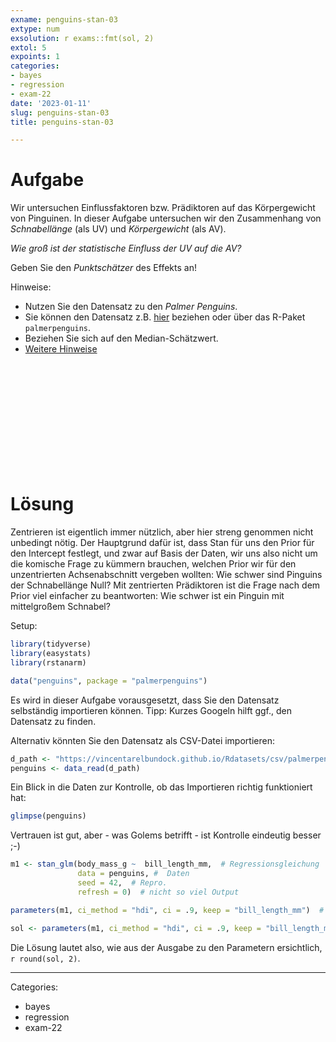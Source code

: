 ```yaml
---
exname: penguins-stan-03
extype: num
exsolution: r exams::fmt(sol, 2)
extol: 5
expoints: 1
categories:
- bayes
- regression
- exam-22
date: '2023-01-11'
slug: penguins-stan-03
title: penguins-stan-03

---
```






# Aufgabe


Wir untersuchen Einflussfaktoren bzw. Prädiktoren auf das Körpergewicht von Pinguinen.
In dieser Aufgabe untersuchen wir den Zusammenhang von *Schnabellänge* (als UV) und *Körpergewicht* (als AV).


*Wie groß ist der statistische Einfluss der UV auf die AV?*

Geben Sie den *Punktschätzer* des Effekts an!


Hinweise:

- Nutzen Sie den Datensatz zu den *Palmer Penguins*.
- Sie können den Datensatz z.B. [hier](https://vincentarelbundock.github.io/Rdatasets/csv/palmerpenguins/penguins.csv) beziehen oder über das R-Paket `palmerpenguins`.
- Beziehen Sie sich auf den Median-Schätzwert.
- [Weitere Hinweise](https://sebastiansauer.github.io/Lehre/Hinweise/Hinweise-Pruefung-Open-Book.html)





</br>
</br>
</br>
</br>
</br>
</br>
</br>
</br>
</br>
</br>

# Lösung

Zentrieren ist eigentlich immer nützlich,
aber hier streng genommen nicht unbedingt nötig.
Der Hauptgrund dafür ist, dass Stan für uns den Prior für den Intercept festlegt,
und zwar auf Basis der Daten,
wir uns also nicht um die komische Frage zu kümmern brauchen,
welchen Prior wir für den unzentrierten Achsenabschnitt vergeben wollten:
Wie schwer sind Pinguins der Schnabellänge Null?
Mit zentrierten Prädiktoren ist die Frage nach dem Prior viel einfacher zu beantworten:
Wie schwer ist ein Pinguin mit mittelgroßem Schnabel?

Setup:

```r
library(tidyverse)
library(easystats)
library(rstanarm)

data("penguins", package = "palmerpenguins")
```


Es wird in dieser Aufgabe vorausgesetzt,
dass Sie den Datensatz selbständig importieren können.
Tipp: Kurzes Googeln hilft ggf., den Datensatz zu finden.



Alternativ könnten Sie den Datensatz als CSV-Datei importieren:


```r
d_path <- "https://vincentarelbundock.github.io/Rdatasets/csv/palmerpenguins/penguins.csv"
penguins <- data_read(d_path)
```


Ein Blick in die Daten zur Kontrolle,
ob das Importieren richtig funktioniert hat:

```r
glimpse(penguins)
```


Vertrauen ist gut, aber - was Golems betrifft - ist Kontrolle eindeutig besser ;-)





```r
m1 <- stan_glm(body_mass_g ~  bill_length_mm,  # Regressionsgleichung
               data = penguins, #  Daten
               seed = 42,  # Repro.
               refresh = 0)  # nicht so viel Output
```


```r
parameters(m1, ci_method = "hdi", ci = .9, keep = "bill_length_mm")  # nur für "bill_length_mm"
```


```r
sol <- parameters(m1, ci_method = "hdi", ci = .9, keep = "bill_length_mm")$Median
```

Die Lösung lautet also, wie aus der Ausgabe zu den Parametern ersichtlich, `r round(sol, 2)`.



---

Categories: 

- bayes
- regression
- exam-22

